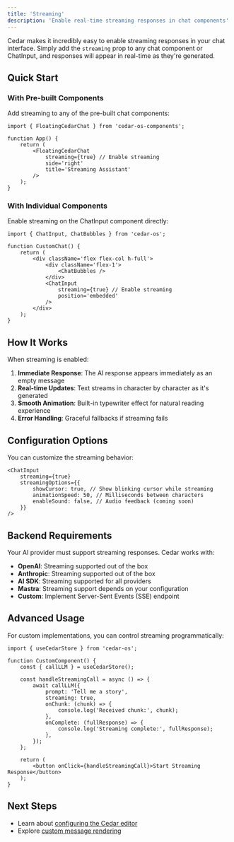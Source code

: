 ```yaml
---
title: 'Streaming'
description: 'Enable real-time streaming responses in chat components'
---
```


Cedar makes it incredibly easy to enable streaming responses in your chat interface. Simply add the `streaming` prop to any chat component or ChatInput, and responses will appear in real-time as they're generated.

## Quick Start

### With Pre-built Components

Add streaming to any of the pre-built chat components:

```tsx
import { FloatingCedarChat } from 'cedar-os-components';

function App() {
	return (
		<FloatingCedarChat
			streaming={true} // Enable streaming
			side='right'
			title='Streaming Assistant'
		/>
	);
}
```

### With Individual Components

Enable streaming on the ChatInput component directly:

```tsx
import { ChatInput, ChatBubbles } from 'cedar-os';

function CustomChat() {
	return (
		<div className='flex flex-col h-full'>
			<div className='flex-1'>
				<ChatBubbles />
			</div>
			<ChatInput
				streaming={true} // Enable streaming
				position='embedded'
			/>
		</div>
	);
}
```

## How It Works

When streaming is enabled:

1. **Immediate Response**: The AI response appears immediately as an empty message
2. **Real-time Updates**: Text streams in character by character as it's generated
3. **Smooth Animation**: Built-in typewriter effect for natural reading experience
4. **Error Handling**: Graceful fallbacks if streaming fails

## Configuration Options

You can customize the streaming behavior:

```tsx
<ChatInput
	streaming={true}
	streamingOptions={{
		showCursor: true, // Show blinking cursor while streaming
		animationSpeed: 50, // Milliseconds between characters
		enableSound: false, // Audio feedback (coming soon)
	}}
/>
```

## Backend Requirements

Your AI provider must support streaming responses. Cedar works with:

- **OpenAI**: Streaming supported out of the box
- **Anthropic**: Streaming supported out of the box
- **AI SDK**: Streaming supported for all providers
- **Mastra**: Streaming support depends on your configuration
- **Custom**: Implement Server-Sent Events (SSE) endpoint

## Advanced Usage

For custom implementations, you can control streaming programmatically:

```tsx
import { useCedarStore } from 'cedar-os';

function CustomComponent() {
	const { callLLM } = useCedarStore();

	const handleStreamingCall = async () => {
		await callLLM({
			prompt: 'Tell me a story',
			streaming: true,
			onChunk: (chunk) => {
				console.log('Received chunk:', chunk);
			},
			onComplete: (fullResponse) => {
				console.log('Streaming complete:', fullResponse);
			},
		});
	};

	return (
		<button onClick={handleStreamingCall}>Start Streaming Response</button>
	);
}
```

## Next Steps

- Learn about [configuring the Cedar editor](/getting-started/chat/configuring-cedar-editor)
- Explore [custom message rendering](/getting-started/chat/custom-message-rendering)
